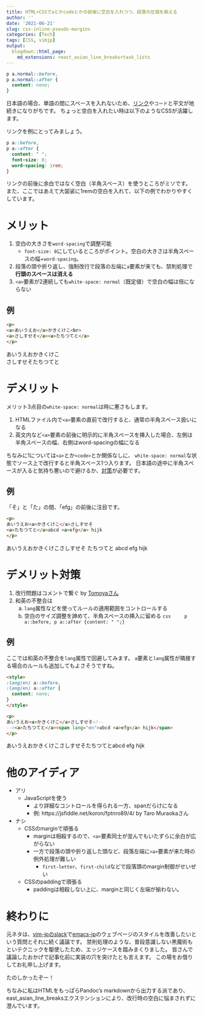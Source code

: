 ```yaml
---
title: HTML+CSSでaとかcodeとかの前後に空白を入れつつ、段落の左端を揃える
author: ''
date: '2021-06-21'
slug: css-inline-pseudo-margins
categories: [Tech]
tags: [CSS, vimjp]
output:
  blogdown::html_page:
    md_extensions: +east_asian_line_breaks+task_lists
---
```


```css
p a.normal::before,
p a.normal::after {
  content: none;
}
```


日本語の場合、単語の間にスペースを入れないため、[リンク](){.normal}や`コード`と平文が地続きになりがちです。
ちょっと空白を入れたい時は以下のようなCSSが活躍します。

リンクを例にとってみましょう。

```css
p a::before,
p a::after {
  content: " "; 
  font-size: 0;
  word-spacing: 1rem;
}
```

リンクの前後に余白ではなく空白（半角スペース）を使うところがミソです。
また、ここではあえて大袈裟に1remの空白を入れて、以下の例でわかりやすくしています。

# メリット

1. 空白の大きさを`word-spacing`で調整可能
    - `font-size: 0`にしているところがポイント。空白の大きさは半角スペースの幅+`word-spacing`。
1. 段落の頭や折り返し、強制改行で段落の左端に`a`要素が来ても、禁則処理で**行頭のスペースは消える**
1. `<a>`要素が2連続しても`white-space: normal`（既定値）で空白の幅は倍にならない

## 例

```html
<p>
<a>あいうえお</a>かきくけこ<br>
<a>さしすせそ</a><a>たちつてと</a>
</p>
```

<a>あいうえお</a>かきくけこ<br>
<a>さしすせそ</a><a>たちつてと</a>


# デメリット

メリット3点目の`white-space: normal`は時に悪さもします。

1. HTMLファイル内で`<a>`要素の直前で改行すると、通常の半角スペース扱いになる
2. 英文内など`<a>`要素の前後に明示的に半角スペースを挿入した場合、左側は半角スペースの幅、右側はword-spacingの幅になる

ちなみに1については`<a>`とか`<code>`とか関係なしに、
`white-space: normal`な状態でソース上で改行すると半角スペース1つ入ります。
日本語の途中に半角スペースが入ると気持ち悪いので避けるか、[対策](#デメリット対策){.normal}が必要です。

## 例

「そ」と「た」の間、「efg」の前後に注目です。

```html
<p>
あいうえお<a>かきくけこ</a>さしすせそ
<a>たちつてと</a>abcd <a>efg</a> hijk
</p>
```

あいうえお<a>かきくけこ</a>さしすせそ
<a>たちつてと</a> abcd <a>efg</a> hijk

# デメリット対策

1. 改行問題はコメントで繋ぐ by [Tomoyaさん](https://t.co/XI3ctW3q1p?amp=1)
1. 和英の不整合は
    a. `lang`属性などを使ってルールの適用範囲をコントロールする
    b. 空白のサイズ調整を諦めて、半角スペースの挿入に留める
       ```css
       p a::before, p a::after {content: " ";}
       ```

## 例

ここでは和英の不整合を`lang`属性で回避してみます。
`a`要素と`lang`属性が隣接する場合のルールも追加してもよさそうですね。


```html
<style>
:lang(en) a::before,
:lang(en) a::after {
  content: none;
}
</style>

<p>
あいうえお<a>かきくけこ</a>さしすせそ<!--
--><a>たちつてと</a><span lang="en">abcd <a>efg</a> hijk</span>
</p>
```

```{=html}
<style>
:lang(en) a::before,
:lang(en) a::after {
  content: none;
}
</style>

<p>
あいうえお<a>かきくけこ</a>さしすせそ<!--
--><a>たちつてと</a><span lang="en">abcd <a>efg</a> hijk</span>
</p>
```


# 他のアイディア

- アリ
  - JavaScriptを使う
      - より詳細なコントロールを得られる一方、spanだらけになる
      - 例: https://jsfiddle.net/koron/fptnro89/4/ by Taro Muraokaさん
- ナシ
  - CSSのmarginで頑張る
      - marginは相殺するので、`<a>`要素同士が並んでもいたずらに余白が広がらない
      - 一方で段落の頭や折り返した頭など、段落左端に`<a>`要素が来た時の例外処理が難しい
          - `first-letter`、`first-child`などで段落頭のmargin制御がせいぜい
  - CSSのpaddingで頑張る
      - paddingは相殺しない上に、marginと同じく左端が揃わない。

# 終わりに

元ネタは、[vim-jpのslack](https://vim-jp.org/docs/chat.html){.normal}で[emacs-jp](https://emacs-jp.github.io/packages/ddskk-posframe){.normal}のウェブページのスタイルを改善したいという質問とそれに続く議論です。
禁則処理のような、普段意識しない黒魔術もといテクニックを駆使したため、エッジケースを踏みまくりました。
皆さんで議論したおかげで記事化前に実装の穴を突けたとも言えます。
この場をお借りしてお礼申し上げます。

たのしかったぞー！

ちなみに私はHTMLをもっぱらPandoc's markdownから出力する派であり、east_asian_line_breaksエクステンションにより、改行時の空白に悩まされずに澄んでいます。
